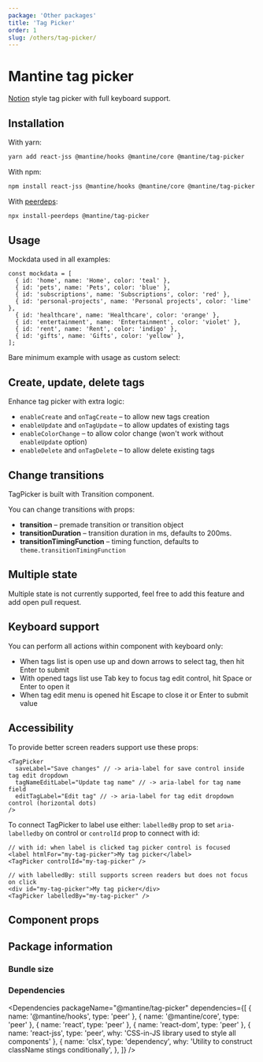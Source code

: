 ```yaml
---
package: 'Other packages'
title: 'Tag Picker'
order: 1
slug: /others/tag-picker/
---
```



# Mantine tag picker

<PageHeader
  source="mantine-tag-picker/src"
  docs="others/tag-picker.mdx"
  package="@mantine/tag-picker"
/>

[Notion](https://www.notion.so/) style tag picker with full keyboard support.

## Installation

With yarn:

```sh
yarn add react-jss @mantine/hooks @mantine/core @mantine/tag-picker
```

With npm:

```sh
npm install react-jss @mantine/hooks @mantine/core @mantine/tag-picker
```

With [peerdeps](https://www.npmjs.com/package/install-peerdeps):

```sh
npx install-peerdeps @mantine/tag-picker
```

## Usage

Mockdata used in all examples:

```tsx
const mockdata = [
  { id: 'home', name: 'Home', color: 'teal' },
  { id: 'pets', name: 'Pets', color: 'blue' },
  { id: 'subscriptions', name: 'Subscriptions', color: 'red' },
  { id: 'personal-projects', name: 'Personal projects', color: 'lime' },
  { id: 'healthcare', name: 'Healthcare', color: 'orange' },
  { id: 'entertainment', name: 'Entertainment', color: 'violet' },
  { id: 'rent', name: 'Rent', color: 'indigo' },
  { id: 'gifts', name: 'Gifts', color: 'yellow' },
];
```

Bare minimum example with usage as custom select:

<TagPickerMinimalDemo />

## Create, update, delete tags

Enhance tag picker with extra logic:

- `enableCreate` and `onTagCreate` – to allow new tags creation
- `enableUpdate` and `onTagUpdate` – to allow updates of existing tags
- `enableColorChange` – to allow color change (won't work without `enableUpdate` option)
- `enableDelete` and `onTagDelete` – to allow delete existing tags

<TagPickerBaseDemo />

## Change transitions

TagPicker is built with <GatsbyLink to="/core/transition/">Transition</GatsbyLink> component.

You can change transitions with props:

- **transition** – premade transition or transition object
- **transitionDuration** – transition duration in ms, defaults to 200ms.
- **transitionTimingFunction** – timing function, defaults to `theme.transitionTimingFunction`

<TagPickerTransitionsDemo />

## Multiple state

Multiple state is not currently supported, feel free to add this feature and add <GatsbyLink to="/pages/contribute/">open pull request</GatsbyLink>.

## Keyboard support

You can perform all actions within component with keyboard only:

- When tags list is open use up and down arrows to select tag, then hit Enter to submit
- With opened tags list use Tab key to focus tag edit control, hit Space or Enter to open it
- When tag edit menu is opened hit Escape to close it or Enter to submit value

## Accessibility

To provide better screen readers support use these props:

```tsx
<TagPicker
  saveLabel="Save changes" // -> aria-label for save control inside tag edit dropdown
  tagNameEditLabel="Update tag name" // -> aria-label for tag name field
  editTagLabel="Edit tag" // -> aria-label for tag edit dropdown control (horizontal dots)
/>
```

To connect TagPicker to label use either: `labelledBy` prop to set `aria-labelledby` on control
or `controlId` prop to connect with id:

```tsx
// with id: when label is clicked tag picker control is focused
<label htmlFor="my-tag-picker">My tag picker</label>
<TagPicker controlId="my-tag-picker" />

// with labelledBy: still supports screen readers but does not focus on click
<div id="my-tag-picker">My tag picker</div>
<TagPicker labelledBy="my-tag-picker" />
```

## Component props

<PropsTable component="TagPickerContainer" />

## Package information

### Bundle size

<BundleSize packageName="@mantine/tag-picker" />

### Dependencies

<Dependencies
  packageName="@mantine/tag-picker"
  dependencies={[
    { name: '@mantine/hooks', type: 'peer' },
    { name: '@mantine/core', type: 'peer' },
    { name: 'react', type: 'peer' },
    { name: 'react-dom', type: 'peer' },
    { name: 'react-jss', type: 'peer', why: 'CSS-in-JS library used to style all components' },
    {
      name: 'clsx',
      type: 'dependency',
      why: 'Utility to construct className stings conditionally',
    },
  ]}
/>
